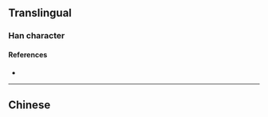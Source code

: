 {{also|瀕}}
{{character info/new}}
==Translingual==

===Han character===
{{Han char|rn=85|rad=水|as=13|sn=16|four=|canj=EYHO|ids=⿰氵频}}

====References====
* {{Han ref|kx=0655.201|hdz=31754.160|uh=6FD2|ud=28626}}

----

==Chinese==
{{zh-see|瀕}}